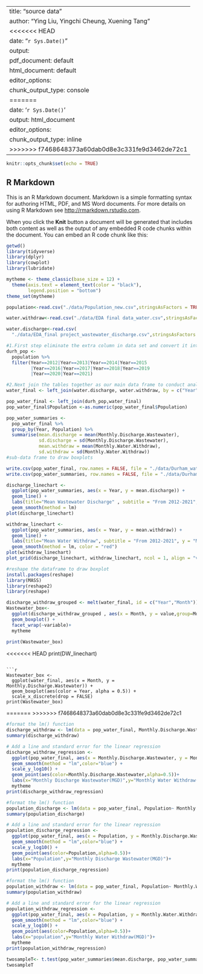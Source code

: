 
---
title: "source data"
author: "Ying Liu, Yingchi Cheung, Xuening Tang"
<<<<<<< HEAD
date: "`r Sys.Date()`"
output:
  pdf_document: default
  html_document: default
editor_options:
  chunk_output_type: console
=======
date: '`r Sys.Date()`'
output: html_document
editor_options: 
  chunk_output_type: inline
>>>>>>> f7468648373a60dab0d8e3c331fe9d3462de72c1
---

```r
knitr::opts_chunk$set(echo = TRUE)
```

## R Markdown

This is an R Markdown document. Markdown is a simple formatting syntax for authoring HTML, PDF, and MS Word documents. For more details on using R Markdown see <http://rmarkdown.rstudio.com>.

When you click the **Knit** button a document will be generated that includes both content as well as the output of any embedded R code chunks within the document. You can embed an R code chunk like this:

```r

getwd()
library(tidyverse)
library(dplyr)
library(cowplot)
library(lubridate)

mytheme <- theme_classic(base_size = 12) +
  theme(axis.text = element_text(color = "black"), 
        legend.position = "bottom")
theme_set(mytheme)
```


```r

population<-read.csv("./data/Population_new.csv",stringsAsFactors = TRUE)

water.withdraw<-read.csv("./data/EDA final data_water.csv",stringsAsFactors = TRUE)

water.discharge<-read.csv(
  "./data/EDA_final project_wastewater_discharge.csv",stringsAsFactors = TRUE)
```

```r
#1.First step eliminate the extra column in data set and convert it into format we need.
durh_pop <- 
  population %>%
  filter(Year==2012|Year==2013|Year==2014|Year==2015
         |Year==2016|Year==2017|Year==2018|Year==2019
         |Year==2020|Year==2021)

#2.Next join the tables together as our main data frame to conduct analysis.
water_final <- left_join(water.discharge, water.withdraw, by = c("Year", "Month"))

pop_water_final <- left_join(durh_pop,water_final)
pop_water_final$Population <-as.numeric(pop_water_final$Population)

pop_water_summaries <- 
  pop_water_final %>%
  group_by(Year, Population) %>%
  summarise(mean.discharge = mean(Monthly.Discharge.Wastewater), 
            sd.discharge = sd(Monthly.Discharge.Wastewater), 
            mean.withdraw = mean(Monthly.Water.Withdraw), 
            sd.withdraw = sd(Monthly.Water.Withdraw))
#sub-data frame to draw boxplots

```

```r
write.csv(pop_water_final, row.names = FALSE, file = "./data/Durham_water&population_2012-2021.csv")
write.csv(pop_water_summaries, row.names = FALSE, file = "./data/Durham_county_water_withdraw&diacharge_summary.csv")
```

```r
discharge_linechart <- 
  ggplot(pop_water_summaries, aes(x = Year, y = mean.discharge)) +
  geom_line() +
  labs(title="Mean Wastewater Discharge" , subtitle = "From 2012-2021", y = "Mean Discharge (MGD)", x = "Year") +
  geom_smooth(method = lm)
plot(discharge_linechart)

withdraw_linechart <- 
  ggplot(pop_water_summaries, aes(x = Year, y = mean.withdraw)) +
  geom_line() +
  labs(title="Mean Water Withdraw", subtitle = "From 2012-2021", y = "Mean Withdraw (MGD)", x = "Year") +
  geom_smooth(method = lm, color = "red")
plot(withdraw_linechart)
plot_grid(discharge_linechart, withdraw_linechart, ncol = 1, align = "v", axis = 'l')
```


```r
#reshape the dataframe to draw boxplot
install.packages(reshape)
library(MASS) 
library(reshape2) 
library(reshape)

discharge_withdraw_grouped <- melt(water_final, id = c("Year","Month"))
Wastewater_box<-
  ggplot(discharge_withdraw_grouped , aes(x = Month, y = value,group=Month, fill=variable)) +
  geom_boxplot() +
  facet_wrap(~variable)+
  mytheme
    
print(Wastewater_box)
```


<<<<<<< HEAD
print(DW_linechart)
```

```r
Wastewater_box <-
  ggplot(water_final, aes(x = Month, y = Monthly.Discharge.Wastewater)) +
  geom_boxplot(aes(color = Year, alpha = 0.5)) +
  scale_x_discrete(drop = FALSE)
print(Wastewater_box)
```
=======
>>>>>>> f7468648373a60dab0d8e3c331fe9d3462de72c1

```r
#format the lm() function
discharge_withdraw <- lm(data = pop_water_final, Monthly.Discharge.Wastewater~ Monthly.Water.Withdraw)
summary(discharge_withdraw)

# Add a line and standard error for the linear regression
discharge_withdraw_regression <- 
  ggplot(pop_water_final, aes(x = Monthly.Discharge.Wastewater, y = Monthly.Water.Withdraw )) +
  geom_smooth(method = "lm",color="blue") +
  scale_y_log10() +
  geom_point(aes(color=Monthly.Discharge.Wastewater,alpha=0.5))+
  labs(x="Monthly Discharge Wastewater(MGD)",y="Monthly Water Withdraw(MGD)")+
  mytheme
print(discharge_withdraw_regression) 
```

```r
#format the lm() function
population_discharge <- lm(data = pop_water_final, Population~ Monthly.Discharge.Wastewater)
summary(population_discharge)

# Add a line and standard error for the linear regression
population_discharge_regression <- 
  ggplot(pop_water_final, aes(x = Population, y = Monthly.Discharge.Wastewater )) +
  geom_smooth(method = "lm",color="blue") +
  scale_y_log10() +
  geom_point(aes(color=Population,alpha=0.5))+
  labs(x="Population",y="Monthly Discharge Wastewater(MGD)")+
  mytheme
print(population_discharge_regression) 
```

```r
#format the lm() function
population_withdraw <- lm(data = pop_water_final, Population~ Monthly.Water.Withdraw)
summary(population_withdraw)

# Add a line and standard error for the linear regression
population_withdraw_regression <- 
  ggplot(pop_water_final, aes(x = Population, y = Monthly.Water.Withdraw )) +
  geom_smooth(method = "lm",color="blue") +
  scale_y_log10() +
  geom_point(aes(color=Population,alpha=0.5))+
  labs(x="population",y="Monthly Water Withdraw(MGD)")+
  mytheme
print(population_withdraw_regression) 
```

```r
twosampleT<- t.test(pop_water_summaries$mean.discharge, pop_water_summaries$mean.withdraw)
twosampleT
```


